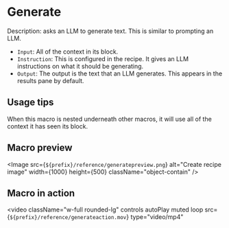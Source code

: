 
# Generate

Description: asks an LLM to generate text. This is similar to prompting an LLM.

- `Input`: All of the context in its block.
- `Instruction`: This is configured in the recipe. It gives an LLM instructions on what it should be generating.
- `Output`: The output is the text that an LLM generates. This appears in the results pane by default.

## Usage tips

When this macro is nested underneath other macros, it will use all of the context it has seen its block.

## Macro preview

<Image
  src={`${prefix}/reference/generatepreview.png`}
  alt="Create recipe image"
  width={1000}
  height={500}
  className="object-contain"
/>

## Macro in action

<video
className="w-full rounded-lg"
controls
autoPlay
muted
loop
src={`${prefix}/reference/generateaction.mov`}
type="video/mp4"

> </video>
